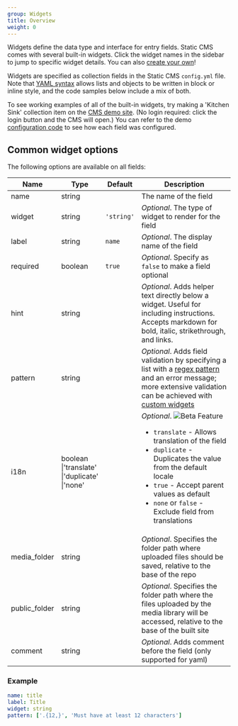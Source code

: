 ```yaml
---
group: Widgets
title: Overview
weight: 0
---
```


Widgets define the data type and interface for entry fields. Static CMS comes with several built-in widgets. Click the widget names in the sidebar to jump to specific widget details. You can also [create your own](/docs/custom-widgets)!

Widgets are specified as collection fields in the Static CMS `config.yml` file. Note that [YAML syntax](https://en.wikipedia.org/wiki/YAML#Basic_components) allows lists and objects to be written in block or inline style, and the code samples below include a mix of both.

To see working examples of all of the built-in widgets, try making a 'Kitchen Sink' collection item on the [CMS demo site](https://static-cms-demo.netlify.com). (No login required: click the login button and the CMS will open.) You can refer to the demo [configuration code](https://github.com/StaticJsCMS/static-cms/blob/main/dev-test/config.yml) to see how each field was configured.

## Common widget options

The following options are available on all fields:

| Name          | Type                                                        | Default    | Description                                                                                                                                                                                                                                                                                                                                   |
| ------------- | ----------------------------------------------------------- | ---------- | --------------------------------------------------------------------------------------------------------------------------------------------------------------------------------------------------------------------------------------------------------------------------------------------------------------------------------------------- |
| name          | string                                                      |            | The name of the field                                                                                                                                                                                                                                                                                                                         |
| widget        | string                                                      | `'string'` | _Optional_. The type of widget to render for the field                                                                                                                                                                                                                                                                                        |
| label         | string                                                      | `name`     | _Optional_. The display name of the field                                                                                                                                                                                                                                                                                                     |
| required      | boolean                                                     | `true`     | _Optional_. Specify as `false` to make a field optional                                                                                                                                                                                                                                                                                       |
| hint          | string                                                      |            | _Optional_. Adds helper text directly below a widget. Useful for including instructions. Accepts markdown for bold, italic, strikethrough, and links.                                                                                                                                                                                         |
| pattern       | string                                                      |            | _Optional_. Adds field validation by specifying a list with a [regex pattern](https://regexr.com/) and an error message; more extensive validation can be achieved with [custom widgets](/docs/custom-widgets/#advanced-field-validation)                                                                                                     |
| i18n          | boolean<br />\|'translate'<br />\|'duplicate'<br />\|'none' |            | _Optional_. <img src="https://img.shields.io/badge/-Beta%20Feature-blue" alt="Beta Feature" /><ul><li>`translate` - Allows translation of the field</li><li>`duplicate` - Duplicates the value from the default locale</li><li>`true` - Accept parent values as default</li><li>`none` or `false` - Exclude field from translations</li></ul> |
| media_folder  | string                                                      |            | _Optional_. Specifies the folder path where uploaded files should be saved, relative to the base of the repo                                                                                                                                                                                                                                  |
| public_folder | string                                                      |            | _Optional_. Specifies the folder path where the files uploaded by the media library will be accessed, relative to the base of the built site                                                                                                                                                                                                  |
| comment       | string                                                      |            | _Optional_. Adds comment before the field (only supported for yaml)                                                                                                                                                                                                                                                                           |

### Example

```yaml
name: title
label: Title
widget: string
pattern: ['.{12,}', 'Must have at least 12 characters']
```
